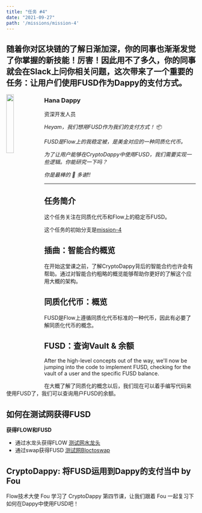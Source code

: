 ```yaml
---
title: "任务 #4"
date: "2021-09-27"
path: '/missions/mission-4'
---
```



随着你对区块链的了解日渐加深，你的同事也渐渐发觉了你掌握的新技能！厉害！因此用不了多久，你的同事就会在Slack上问你相关问题，这次带来了一个重要的任务：让用户们使用FUSD作为Dappy的支付方式。
---

<img src="https://d1mtab9ltfdpua.cloudfront.net/images/Dappy12.png" width="20%" style="float: left;" />

### Hana Dappy

资深开发人员


*Heyam，我们想用FUSD作为我们的支付方式！* 📦

*FUSD是Flow上的我稳定被，是美金对应的一种同质化代币。*

*为了让用户能够在CryptoDappy中使用FUSD，我们需要实现一些逻辑。你能研究一下吗？*

*你是最棒的 💪 多谢!!*

---

## 任务简介

这个任务关注在同质化代币和Flow上的稳定币FUSD。

这个任务的初始分支是[mission-4](https://github.com/bebner/crypto-dappy/tree/mission-4)

## 插曲：智能合约概览

在开始这堂课之前，了解CryptoDappy背后的智能合约也许会有帮助。通过对智能合约粗略的概览能够帮助你更好的了解这个应用大概的架构。

<YoutubeEmbed embedId="SpcdN9_CqsM"/>

## 同质化代币：概览

FUSD是Flow上遵循同质化代币标准的一种代币，因此有必要了解同质化代币的概念。

<YoutubeEmbed embedId="knfQSfkxBi0"/>

## FUSD：查询Vault & 余额

After the high-level concepts out of the way, we'll now be jumping into the code to implement FUSD, 
checking for the vault of a user and the specific FUSD balance.

在大概了解了同质化的概念以后，我们现在可以着手编写代码来使用FUSD了，我们可以查询用户FUSD的余额。

<YoutubeEmbed embedId="wuR9btm1a6w"/>

## 如何在测试网获得FUSD

**获得FLOW和FUSD**

- 通过水龙头获得FLOW [测试网水龙头](https://testnet-faucet.onflow.org/)
- 通过swap获得FUSD [测试网Bloctoswap](https://swap-testnet.blocto.app/)

<YoutubeEmbed embedId="q8vcEGe95js"/>

## CryptoDappy: 将FUSD运用到Dappy的支付当中 by Fou

Flow技术大使 Fou 学习了 CryptoDappy 第四节课，让我们跟着 Fou 一起复习下如何在Dappy中使用FUSD吧！

<BilibiliEmbed embedId="BV1jU4y1N7pY"/>

